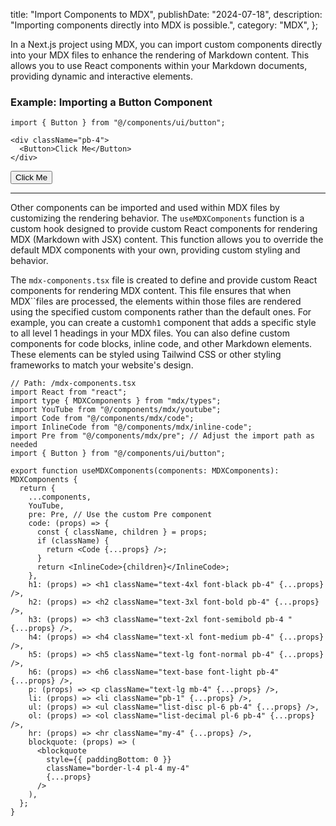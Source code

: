   title: "Import Components to MDX",
  publishDate: "2024-07-18",
  description: "Importing components directly into MDX is possible.",
  category: "MDX",
};


In a Next.js project using MDX, you can import custom components directly into your MDX files to enhance the rendering of Markdown content. This allows you to use React components within your Markdown documents, providing dynamic and interactive elements.

### Example: Importing a Button Component

```mdx
import { Button } from "@/components/ui/button";

<div className="pb-4">
  <Button>Click Me</Button>
</div>
```

<div className="pb-4">
  <Button>Click Me</Button>
</div>

---

Other components can be imported and used within MDX files by customizing the rendering behavior. The `useMDXComponents` function is a custom hook designed to provide custom React components for rendering MDX (Markdown with JSX) content. This function allows you to override the default MDX components with your own, providing custom styling and behavior.

The `mdx-components.tsx` file is created to define and provide custom React components for rendering MDX content. This file ensures that when MDX``files are processed, the elements within those files are rendered using the specified custom components rather than the default ones. For example, you can create a custom`h1` component that adds a specific style to all level 1 headings in your MDX files. You can also define custom components for code blocks, inline code, and other Markdown elements. These elements can be styled using Tailwind CSS or other styling frameworks to match your website's design.

```tsx
// Path: /mdx-components.tsx
import React from "react";
import type { MDXComponents } from "mdx/types";
import YouTube from "@/components/mdx/youtube";
import Code from "@/components/mdx/code";
import InlineCode from "@/components/mdx/inline-code";
import Pre from "@/components/mdx/pre"; // Adjust the import path as needed
import { Button } from "@/components/ui/button";

export function useMDXComponents(components: MDXComponents): MDXComponents {
  return {
    ...components,
    YouTube,
    pre: Pre, // Use the custom Pre component
    code: (props) => {
      const { className, children } = props;
      if (className) {
        return <Code {...props} />;
      }
      return <InlineCode>{children}</InlineCode>;
    },
    h1: (props) => <h1 className="text-4xl font-black pb-4" {...props} />,
    h2: (props) => <h2 className="text-3xl font-bold pb-4" {...props} />,
    h3: (props) => <h3 className="text-2xl font-semibold pb-4 " {...props} />,
    h4: (props) => <h4 className="text-xl font-medium pb-4" {...props} />,
    h5: (props) => <h5 className="text-lg font-normal pb-4" {...props} />,
    h6: (props) => <h6 className="text-base font-light pb-4" {...props} />,
    p: (props) => <p className="text-lg mb-4" {...props} />,
    li: (props) => <li className="pb-1" {...props} />,
    ul: (props) => <ul className="list-disc pl-6 pb-4" {...props} />,
    ol: (props) => <ol className="list-decimal pl-6 pb-4" {...props} />,
    hr: (props) => <hr className="my-4" {...props} />,
    blockquote: (props) => (
      <blockquote
        style={{ paddingBottom: 0 }}
        className="border-l-4 pl-4 my-4"
        {...props}
      />
    ),
  };
}
```
